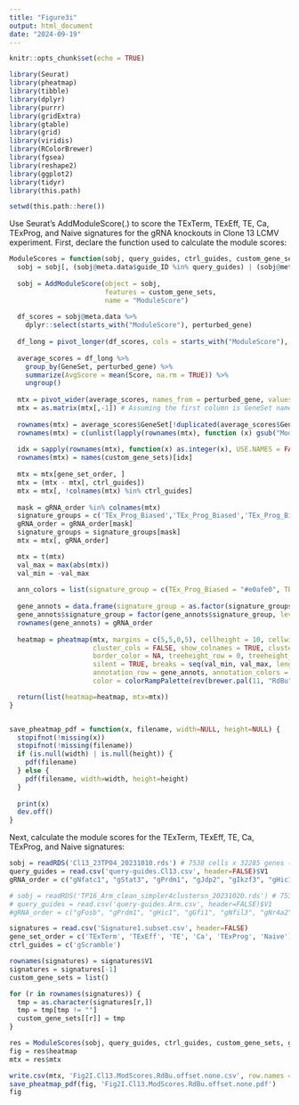 ```yaml
---
title: "Figure3i"
output: html_document
date: "2024-09-19"
---
```


```r
knitr::opts_chunk$set(echo = TRUE)
```

```r
library(Seurat)
library(pheatmap)
library(tibble)
library(dplyr)
library(purrr)
library(gridExtra)
library(gtable)
library(grid)
library(viridis)
library(RColorBrewer)
library(fgsea)
library(reshape2)
library(ggplot2)
library(tidyr)
library(this.path)

setwd(this.path::here())
```

Use Seurat's AddModuleScore(.) to score the TExTerm, TExEff, TE, Ca, TExProg, and Naive signatures for the gRNA knockouts in Clone 13 LCMV experiment. First, declare the function used to calculate the module scores:

```r
ModuleScores = function(sobj, query_guides, ctrl_guides, custom_gene_sets, gene_set_order, gRNA_order) {
  sobj = sobj[, (sobj@meta.data$guide_ID %in% query_guides) | (sobj@meta.data$perturbed_gene == 'gScramble')] 
  
  sobj = AddModuleScore(object = sobj, 
                        features = custom_gene_sets,
                        name = "ModuleScore")
  
  df_scores = sobj@meta.data %>% 
    dplyr::select(starts_with("ModuleScore"), perturbed_gene)
  
  df_long = pivot_longer(df_scores, cols = starts_with("ModuleScore"), names_to = "GeneSet", values_to = "Score")
  
  average_scores = df_long %>%
    group_by(GeneSet, perturbed_gene) %>%
    summarize(AvgScore = mean(Score, na.rm = TRUE)) %>%
    ungroup()
  
  mtx = pivot_wider(average_scores, names_from = perturbed_gene, values_from = AvgScore)
  mtx = as.matrix(mtx[,-1]) # Assuming the first column is GeneSet names
  
  rownames(mtx) = average_scores$GeneSet[!duplicated(average_scores$GeneSet)]
  rownames(mtx) = c(unlist(lapply(rownames(mtx), function (x) gsub("ModuleScore", "", x))))
  
  idx = sapply(rownames(mtx), function(x) as.integer(x), USE.NAMES = FALSE)
  rownames(mtx) = names(custom_gene_sets)[idx]
  
  mtx = mtx[gene_set_order, ]
  mtx = (mtx - mtx[, ctrl_guides])
  mtx = mtx[, !colnames(mtx) %in% ctrl_guides]
  
  mask = gRNA_order %in% colnames(mtx)
  signature_groups = c('TEx_Prog_Biased','TEx_Prog_Biased','TEx_Prog_Biased','TEx_Eff_Biased','TEx_Eff_Biased','TEx_Eff_Biased','TEx_Eff_Biased', 'TEx_Eff_Biased','TEx_Eff_Biased','TEx_Eff_Biased','TEx_Eff_Biased','TEx_Eff_Biased','TEx_Eff_Biased','TEx_Eff_Biased','TEx_Eff_Biased','TEx_Eff_Biased', 'TEx_Eff_Biased', 'TEx_Eff_Biased')
  gRNA_order = gRNA_order[mask]
  signature_groups = signature_groups[mask]
  mtx = mtx[, gRNA_order]

  mtx = t(mtx)
  val_max = max(abs(mtx))
  val_min = -val_max
  
  ann_colors = list(signature_group = c(TEx_Prog_Biased = "#e0afe0", TEx_Eff_Biased = "#91a3cc"))
  
  gene_annots = data.frame(signature_group = as.factor(signature_groups))
  gene_annots$signature_group = factor(gene_annots$signature_group, levels=unique(gene_annots$signature_group))
  rownames(gene_annots) = gRNA_order
  
  heatmap = pheatmap(mtx, margins = c(5,5,0,5), cellheight = 10, cellwidth = 14,
                     cluster_cols = FALSE, show_colnames = TRUE, cluster_rows = FALSE, gaps_row = c(3),
                     border_color = NA, treeheight_row = 0, treeheight_col = 0, fontsize_col = 8, angle_col = '315',
                     silent = TRUE, breaks = seq(val_min, val_max, length.out = 101), gaps_col = c(1, 4),
                     annotation_row = gene_annots, annotation_colors = ann_colors, annotation_names_row = FALSE,
                     color = colorRampPalette(rev(brewer.pal(11, "RdBu")))(100))

  return(list(heatmap=heatmap, mtx=mtx))
}


save_pheatmap_pdf = function(x, filename, width=NULL, height=NULL) {
  stopifnot(!missing(x))
  stopifnot(!missing(filename))
  if (is.null(width) | is.null(height)) {
    pdf(filename)
  } else {
    pdf(filename, width=width, height=height)
  }
  
  print(x)
  dev.off()
}
```

Next, calculate the module scores for the TExTerm, TExEff, TE, Ca, TExProg, and Naive signatures:

```r
sobj = readRDS('Cl13_23TP04_20231010.rds') # 7538 cells x 32285 genes (2000 var.); gScramble-2, gScramble-4
query_guides = read.csv('query-guides.Cl13.csv', header=FALSE)$V1
gRNA_order = c("gNfatc1", "gStat3", "gPrdm1", "gJdp2", "gIkzf3", "gHic1", "gZbtb49", "gNr4a2", "gNfil3", "gZfp324", "gIrf8", "gPrdm4", "gZscan20", "gFoxd2", "gEtv5", "gGfi1", "gArid3a", "gHinfp")

# sobj = readRDS('TP16_Arm_clean_simpler4clustersn_20231020.rds') # 7538 cells x 32285 genes (2000 var.); gScramble-4
# query_guides = read.csv('query-guides.Arm.csv', header=FALSE)$V1
#gRNA_order = c("gFosb", "gPrdm1", "gHic1", "gGfi1", "gNfil3", "gNr4a2", "gIkzf3", "gStat3", "gTfdp1", "gIrf8", "gZfp324", "gZscan20", "gNfatc1", "gZfp410", "gJdp2", "gArid3a", "gEtv5")

signatures = read.csv('Signature1.subset.csv', header=FALSE)
gene_set_order = c('TExTerm', 'TExEff', 'TE', 'Ca', 'TExProg', 'Naive')
ctrl_guides = c('gScramble')

rownames(signatures) = signatures$V1
signatures = signatures[-1]
custom_gene_sets = list()

for (r in rownames(signatures)) {
  tmp = as.character(signatures[r,])
  tmp = tmp[tmp != ""]
  custom_gene_sets[[r]] = tmp
}

res = ModuleScores(sobj, query_guides, ctrl_guides, custom_gene_sets, gene_set_order, gRNA_order)
fig = res$heatmap
mtx = res$mtx

write.csv(mtx, 'Fig2I.Cl13.ModScores.RdBu.offset.none.csv', row.names = TRUE)
save_pheatmap_pdf(fig, 'Fig2I.Cl13.ModScores.RdBu.offset.none.pdf')
fig
```


